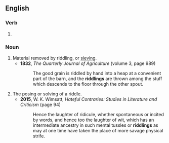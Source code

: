 ==English==

===Verb===
{{head|en|verb form}}

# {{present participle of|en|riddle|nocat=1}}

===Noun===
{{en-noun}}

# Material removed by riddling, or [[sieve|sieving]].
#* '''1832''', ''The Quarterly Journal of Agriculture'' (volume 3, page 989)
#*: The good grain is riddled by hand into a heap at a convenient part of the barn, and the '''riddlings''' are thrown among the stuff which descends to the floor through the other spout.
# The posing or solving of a riddle.
#* '''2015''', W. K. Wimsatt, ''Hateful Contraries: Studies in Literature and Criticism'' (page 94)
#*: Hence the laughter of ridicule, whether spontaneous or incited by words, and hence too the laughter of wit, which has an intermediate ancestry in such mental tussles or '''riddlings''' as may at one time have taken the place of more savage physical strife.